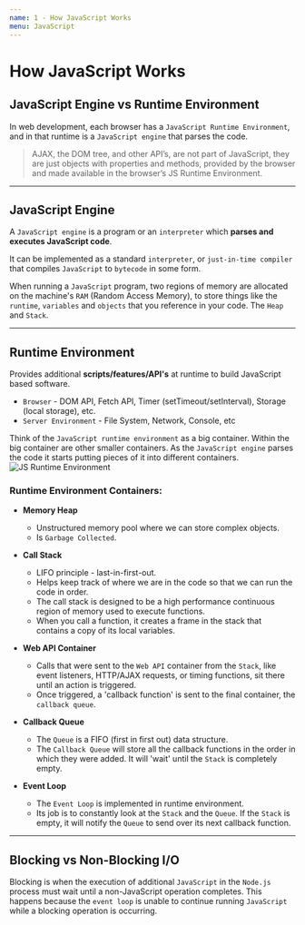 ```yaml
---
name: 1 - How JavaScript Works
menu: JavaScript
---
```


# How JavaScript Works

## JavaScript Engine vs Runtime Environment

In web development, each browser has a `JavaScript Runtime Environment`, and in that runtime is a `JavaScript engine` that parses the code.

> AJAX, the DOM tree, and other API’s, are not part of JavaScript, they are just objects with properties and methods, provided by the browser and made available in the browser’s JS Runtime Environment.

---

## JavaScript Engine

A `JavaScript engine` is a program or an `interpreter` which **parses and executes JavaScript code**.

It can be implemented as a standard `interpreter`, or `just-in-time compiler` that compiles `JavaScript` to `bytecode` in some form.

When running a `JavaScript` program, two regions of memory are allocated on the machine's `RAM` (Random Access Memory), to store things like the `runtime`, `variables` and `objects` that you reference in your code. The `Heap` and `Stack`.

---

## Runtime Environment

Provides additional **scripts/features/API's** at runtime to build JavaScript based software.

- `Browser` - DOM API, Fetch API, Timer (setTimeout/setInterval), Storage (local storage), etc.
- `Server Environment` - File System, Network, Console, etc

Think of the `JavaScript runtime environment` as a big container. Within the big container are other smaller containers. As the `JavaScript engine` parses the code it starts putting pieces of it into different containers.
![JS Runtime Environment](https://miro.medium.com/max/700/1*zeKjWCjyAGZ9JN4fvnWsiA.png)

### Runtime Environment Containers:

- **Memory Heap**

  - Unstructured memory pool where we can store complex objects.
  - Is `Garbage Collected`.

- **Call Stack**

  - LIFO principle - last-in-first-out.
  - Helps keep track of where we are in the code so that we can run the code in order.
  - The call stack is designed to be a high performance continuous region of memory used to execute functions.
  - When you call a function, it creates a frame in the stack that contains a copy of its local variables.

- **Web API Container**

  - Calls that were sent to the `Web API` container from the `Stack`, like event listeners, HTTP/AJAX requests, or timing functions, sit there until an action is triggered.
  - Once triggered, a 'callback function' is sent to the final container, the `callback queue`.

- **Callback Queue**

  - The `Queue` is a FIFO (first in first out) data structure.
  - The `Callback Queue` will store all the callback functions in the order in which they were added. It will 'wait' until the `Stack` is completely empty.

- **Event Loop**
  - The `Event Loop` is implemented in runtime environment.
  - Its job is to constantly look at the `Stack` and the `Queue`. If the `Stack` is empty, it will notify the `Queue` to send over its next callback function.

---

## Blocking vs Non-Blocking I/O

Blocking is when the execution of additional `JavaScript` in the `Node.js` process must wait until a non-JavaScript operation completes. This happens because the `event loop` is unable to continue running `JavaScript` while a blocking operation is occurring.
